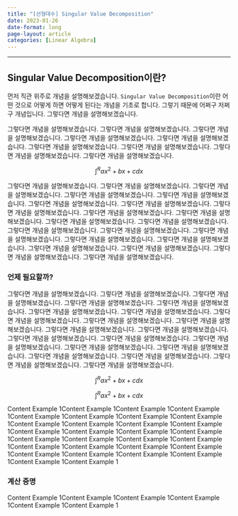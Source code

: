 ```yaml
---
title: "[선형대수] Singular Value Decomposition"
date: 2023-01-26
date-format: long
page-layout: article
categories: [Linear Algebra]
---
```


------------------------------------------------------------------------

## Singular Value Decomposition이란?

먼저 직관 위주로 개념을 설명해보겠습니다. `Singular Value Decomposition`이란 어떤 것으로 어떻게 하면 어떻게 된다는 개념을 기초로 합니다. 그렇기 때문에 어쩌구 저쩌구 개념입니다. 그렇다면 개념을 설명해보겠습니다.

그렇다면 개념을 설명해보겠습니다. 그렇다면 개념을 설명해보겠습니다. 그렇다면 개념을 설명해보겠습니다. 그렇다면 개념을 설명해보겠습니다. 그렇다면 개념을 설명해보겠습니다. 그렇다면 개념을 설명해보겠습니다. 그렇다면 개념을 설명해보겠습니다. 그렇다면 개념을 설명해보겠습니다. 그렇다면 개념을 설명해보겠습니다.

$$
\int^R ax^2+bx+c dx
$$

그렇다면 개념을 설명해보겠습니다. 그렇다면 개념을 설명해보겠습니다. 그렇다면 개념을 설명해보겠습니다. 그렇다면 개념을 설명해보겠습니다. 그렇다면 개념을 설명해보겠습니다. 그렇다면 개념을 설명해보겠습니다. 그렇다면 개념을 설명해보겠습니다. 그렇다면 개념을 설명해보겠습니다. 그렇다면 개념을 설명해보겠습니다. 그렇다면 개념을 설명해보겠습니다. 그렇다면 개념을 설명해보겠습니다. 그렇다면 개념을 설명해보겠습니다. 그렇다면 개념을 설명해보겠습니다. 그렇다면 개념을 설명해보겠습니다. 그렇다면 개념을 설명해보겠습니다. 그렇다면 개념을 설명해보겠습니다. 그렇다면 개념을 설명해보겠습니다. 그렇다면 개념을 설명해보겠습니다. 그렇다면 개념을 설명해보겠습니다. 그렇다면 개념을 설명해보겠습니다. 그렇다면 개념을 설명해보겠습니다.

### 언제 필요할까?

그렇다면 개념을 설명해보겠습니다. 그렇다면 개념을 설명해보겠습니다. 그렇다면 개념을 설명해보겠습니다. 그렇다면 개념을 설명해보겠습니다. 그렇다면 개념을 설명해보겠습니다. 그렇다면 개념을 설명해보겠습니다. 그렇다면 개념을 설명해보겠습니다. 그렇다면 개념을 설명해보겠습니다. 그렇다면 개념을 설명해보겠습니다. 그렇다면 개념을 설명해보겠습니다. 그렇다면 개념을 설명해보겠습니다. 그렇다면 개념을 설명해보겠습니다. 그렇다면 개념을 설명해보겠습니다. 그렇다면 개념을 설명해보겠습니다. 그렇다면 개념을 설명해보겠습니다. 그렇다면 개념을 설명해보겠습니다. 그렇다면 개념을 설명해보겠습니다. 그렇다면 개념을 설명해보겠습니다. 그렇다면 개념을 설명해보겠습니다. 그렇다면 개념을 설명해보겠습니다. 그렇다면 개념을 설명해보겠습니다.

$$
\int^R ax^2+bx+c dx
$$

$$
\int^R ax^2+bx+c dx
$$

Content Example 1Content Example 1Content Example 1Content Example 1Content Example 1Content Example 1Content Example 1Content Example 1Content Example 1Content Example 1Content Example 1Content Example 1Content Example 1Content Example 1Content Example 1Content Example 1Content Example 1Content Example 1Content Example 1Content Example 1Content Example 1Content Example 1Content Example 1Content Example 1Content Example 1Content Example 1Content Example 1Content Example 1Content Example 1Content Example 1

### 계산 증명

Content Example 1Content Example 1Content Example 1Content Example 1Content Example 1Content Example 1
